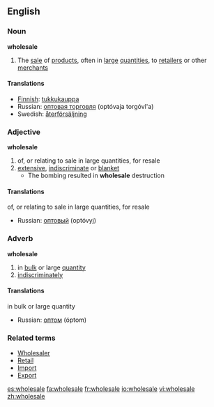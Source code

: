 ==English==
===Noun===
'''wholesale'''
#The [[sale]] of [[product]]s, often in [[large]] [[quantities]], to [[retailer]]s or other [[merchant]]s
==== Translations ====
*[[Finnish]]: [[tukkukauppa]]
*Russian: [[оптовая торговля]] (optóvaja torgóvl'a) {{f}}
*Swedish: [[återförsäljning]]

===Adjective===
'''wholesale'''
#of, or relating to sale in large quantities, for resale
#[[extensive]], [[indiscriminate]] or [[blanket]]
#* The bombing resulted in '''wholesale''' destruction

==== Translations ====
;of, or relating to sale in large quantities, for resale
*Russian: [[оптовый]] (optóvyj)

===Adverb===
'''wholesale'''
#in [[bulk]] or large [[quantity]]
#[[indiscriminately]]

==== Translations ====
;in bulk or large quantity
*Russian: [[оптом]] (óptom)

===Related terms===
*[[Wholesaler]]
*[[Retail]]
*[[Import]]
*[[Export]]

[[es:wholesale]]
[[fa:wholesale]]
[[fr:wholesale]]
[[io:wholesale]]
[[vi:wholesale]]
[[zh:wholesale]]